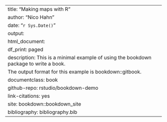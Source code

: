 --- 
title: "Making maps with R"
author: "Nico Hahn"
date: "`r Sys.Date()`"
output:
  html_document:
    df_print: paged
description: This is a minimal example of using the bookdown package to write a book.
  The output format for this example is bookdown::gitbook.
documentclass: book
github-repo: rstudio/bookdown-demo
link-citations: yes
site: bookdown::bookdown_site
bibliography: bibliography.bib
---
